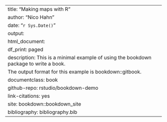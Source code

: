 --- 
title: "Making maps with R"
author: "Nico Hahn"
date: "`r Sys.Date()`"
output:
  html_document:
    df_print: paged
description: This is a minimal example of using the bookdown package to write a book.
  The output format for this example is bookdown::gitbook.
documentclass: book
github-repo: rstudio/bookdown-demo
link-citations: yes
site: bookdown::bookdown_site
bibliography: bibliography.bib
---
